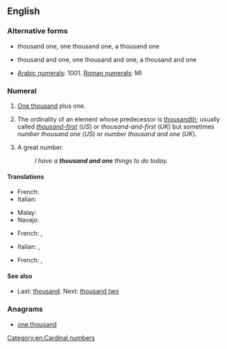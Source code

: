 ==English==

===Alternative forms===
* {{qualifier|US}} thousand one, one thousand one, a thousand one
* {{qualifier|UK}} thousand and one, one thousand and one, a thousand and one
* [[Arabic numerals]]: 1001. [[Roman numerals]]: MI

===Numeral===
{{head|en|numeral}}

# {{US}} [[thousand|One thousand]] plus one.
# {{informal}} The ordinality of an element whose predecessor is [[thousandth]]; usually called ''[[thousand-first]]'' (''US'') or ''thousand-and-first'' (''UK'') but sometimes ''number thousand one'' (''US'') or ''number thousand and one'' (''UK'').
# {{informal}} A great number.
#: ''I have a '''thousand and one''' things to do today.''

====Translations====
{{trans-top|one thousand plus one}}
* French: {{t-|fr|mille un}}
* Italian: {{t-|it|mille uno}}
{{trans-mid}}
* Malay: {{t-|ms|seribu satu}}
* Navajo: {{tø|nv|tʼááłáhádí mííl tʼááłáʼí}}
{{trans-bottom}}

{{trans-top|thousand-first}}
* French: {{t-|fr|mille et unième}} {{qualifier|for things in a sequence}}, {{t-|fr|mille un}}
{{trans-mid}}
* Italian: {{t-|it|millunesimo}} {{qualifier|for things in a sequence}}, {{t-|it|mille uno}}
{{trans-bottom}}

{{trans-top|great number}}
* French: {{t+|fr|mille et un|m}}, {{t+|fr|mille et une|f}}
{{trans-mid}}
{{trans-bottom}}

====See also====
* Last: [[thousand]]. Next: [[thousand two]]

===Anagrams===
* [[one thousand#English|one thousand]]
[[Category:en:Cardinal numbers]]